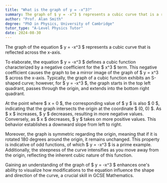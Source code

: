 ```yaml
---
title: "What is the graph of y = -x^3?"
summary: The graph of $ y = -x^3 $ represents a cubic curve that is a reflection of the standard cubic function in the x-axis.
author: "Prof. Alan Smith"
degree: "PhD in Physics, University of Cambridge"
tutor_type: "A-Level Physics Tutor"
date: 2024-08-30
---
```


The graph of the equation $ y = -x^3 $ represents a cubic curve that is reflected across the x-axis.

To elaborate, the equation $ y = -x^3 $ defines a cubic function characterized by a negative coefficient for the $ x^3 $ term. This negative coefficient causes the graph to be a mirror image of the graph of $ y = x^3 $ across the x-axis. Typically, the graph of a cubic function exhibits an S-shaped curve; however, for $ y = -x^3 $, the graph starts in the top left quadrant, passes through the origin, and extends into the bottom right quadrant.

At the point where $ x = 0 $, the corresponding value of $ y $ is also $ 0 $, indicating that the graph intersects the origin at the coordinate $ (0, 0) $. As $ x $ increases, $ y $ decreases, resulting in more negative values. Conversely, as $ x $ decreases, $ y $ takes on more positive values. This behavior establishes a downward slope from left to right.

Moreover, the graph is symmetric regarding the origin, meaning that if it is rotated 180 degrees around the origin, it remains unchanged. This property is indicative of odd functions, of which $ y = -x^3 $ is a prime example. Additionally, the steepness of the curve intensifies as you move away from the origin, reflecting the inherent cubic nature of this function.

Gaining an understanding of the graph of $ y = -x^3 $ enhances one's ability to visualize how modifications to the equation influence the shape and direction of the curve, a crucial skill in GCSE Mathematics.
    